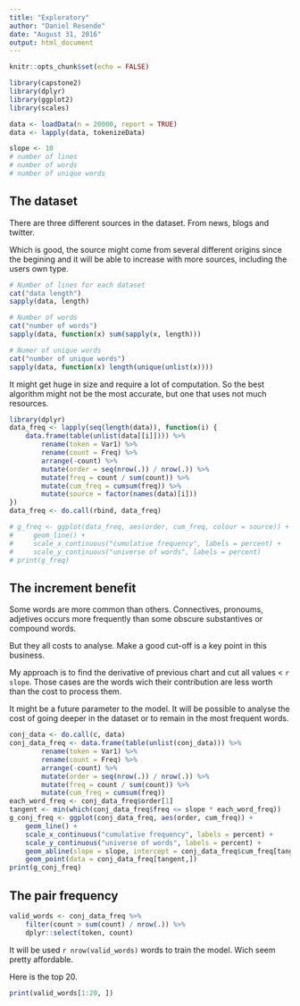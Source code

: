 ```yaml
---
title: "Exploratory"
author: "Daniel Resende"
date: "August 31, 2016"
output: html_document
---
```


```r
knitr::opts_chunk$set(echo = FALSE)
```

```r
library(capstone2)
library(dplyr)
library(ggplot2)
library(scales)
```

```r
data <- loadData(n = 20000, report = TRUE)
data <- lapply(data, tokenizeData)

slope <- 10
# number of lines
# number of words
# number of unique words
```

## The dataset

There are three different sources in the dataset. From news, blogs and twitter.

Which is good, the source might come from several different origins since the begining and it will be able to increase with more sources, including the users own type.

```r
# Number of lines for each dataset
cat("data length")
sapply(data, length)

# Number of words
cat("number of words")
sapply(data, function(x) sum(sapply(x, length)))

# Numer of unique words
cat("number of unique words")
sapply(data, function(x) length(unique(unlist(x))))
```

It might get huge in size and require a lot of computation. So the best algorithm might not be the most accurate, but one that uses not much resources.

```r
library(dplyr)
data_freq <- lapply(seq(length(data)), function(i) {
    data.frame(table(unlist(data[[i]]))) %>%
        rename(token = Var1) %>%
        rename(count = Freq) %>%
        arrange(-count) %>%
        mutate(order = seq(nrow(.)) / nrow(.)) %>%
        mutate(freq = count / sum(count)) %>%
        mutate(cum_freq = cumsum(freq)) %>%
        mutate(source = factor(names(data)[i]))
})
data_freq <- do.call(rbind, data_freq)

# g_freq <- ggplot(data_freq, aes(order, cum_freq, colour = source)) +
#     geom_line() +
#     scale_x_continuous("cumulative frequency", labels = percent) +
#     scale_y_continuous("universe of words", labels = percent)
# print(g_freq)
```

## The increment benefit

Some words are more common than others. Connectives, pronoums, adjetives occurs more frequently than some obscure substantives or compound words.

But they all costs to analyse. Make a good cut-off is a key point in this business.

My approach is to find the derivative of previous chart and cut all values < `r slope`. Those cases are the words wich their contribution are less worth than the cost to process them.

It might be a future parameter to the model. It will be possible to analyse the cost of going deeper in the dataset or to remain in the most frequent words.

```r
conj_data <- do.call(c, data)
conj_data_freq <- data.frame(table(unlist(conj_data))) %>%
        rename(token = Var1) %>%
        rename(count = Freq) %>%
        arrange(-count) %>%
        mutate(order = seq(nrow(.)) / nrow(.)) %>%
        mutate(freq = count / sum(count)) %>%
        mutate(cum_freq = cumsum(freq))
each_word_freq <- conj_data_freq$order[1]
tangent <- min(which(conj_data_freq$freq <= slope * each_word_freq))
g_conj_freq <- ggplot(conj_data_freq, aes(order, cum_freq)) +
    geom_line() +
    scale_x_continuous("cumulative frequency", labels = percent) +
    scale_y_continuous("universe of words", labels = percent) +
    geom_abline(slope = slope, intercept = conj_data_freq$cum_freq[tangent] - slope * conj_data_freq$order[tangent], linetype = "dashed") +
    geom_point(data = conj_data_freq[tangent,])
print(g_conj_freq)
```

## The pair frequency
```r
valid_words <- conj_data_freq %>%
    filter(count > sum(count) / nrow(.)) %>%
    dplyr::select(token, count)
```

It will be used `r nrow(valid_words)` words to train the model. Wich seem pretty affordable.

Here is the top 20.
```r
print(valid_words[1:20, ])
```
